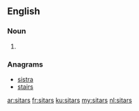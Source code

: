 {{also|Sitars}}
==English==

===Noun===
{{head|en}}

# {{plural of|sitar}}

===Anagrams===
* [[sistra#English|sistra]]
* [[stairs#English|stairs]]

[[ar:sitars]]
[[fr:sitars]]
[[ku:sitars]]
[[my:sitars]]
[[nl:sitars]]